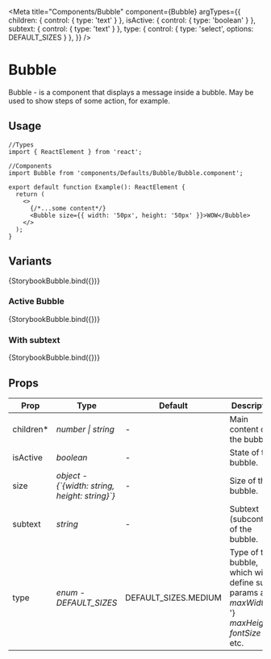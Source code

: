<!-- Types -->


<!-- Storybook imports -->


<!-- Components -->


<Meta
  title="Components/Bubble"
  component={Bubble}
  argTypes={{
    children: { control: { type: 'text' } },
    isActive: { control: { type: 'boolean' } },
    subtext: { control: { type: 'text' } },
    type: { control: { type: 'select', options: DEFAULT_SIZES } },
  }}
/>


# Bubble

Bubble - is a component that displays a message inside a bubble. May be used to show steps of some action, for example.

## Usage

```tsx
//Types
import { ReactElement } from 'react';

//Components
import Bubble from 'components/Defaults/Bubble/Bubble.component';

export default function Example(): ReactElement {
  return (
    <>
      {/*...some content*/}
      <Bubble size={{ width: '50px', height: '50px' }}>WOW</Bubble>
    </>
  );
}
```

## Variants

<Canvas>
  <Story
    name="Bubble"
    args={{
      children: '1',
      size: { width: '100px', height: '100px' },
    }}
  >
    {StorybookBubble.bind({})}
  </Story>
</Canvas>

### Active Bubble

<Canvas>
  <Story
    name="Active Bubble"
    args={{
      children: 'Active',
      size: { width: '100px', height: '100px' },
      isActive: true,
    }}
  >
    {StorybookBubble.bind({})}
  </Story>
</Canvas>

### With subtext

<Canvas>
  <Story
    name="Bubble with subtext"
    args={{
      children: '1',
      size: { width: '180px', height: '180px' },
      subtext: 'First step',
    }}
  >
    {StorybookBubble.bind({})}
  </Story>
</Canvas>

## Props

<table>
  <thead>
    <tr>
      <th>Prop</th>
      <th>Type</th>
      <th>Default</th>
      <th>Description</th>
    </tr>
  </thead>
  <tbody>
    <tr>
      <td>children*</td>
      <td>
        <em>number | string</em>
      </td>
      <td>-</td>
      <td>Main content of the bubble.</td>
    </tr>
    <tr>
      <td>isActive</td>
      <td>
        <em>boolean</em>
      </td>
      <td>-</td>
      <td>State of the bubble.</td>
    </tr>
    <tr>
      <td>size</td>
      <td>
        <em>object - {`{width: string, height: string}`}</em>
      </td>
      <td>-</td>
      <td>Size of the bubble.</td>
    </tr>
    <tr>
      <td>subtext</td>
      <td>
        <em>string</em>
      </td>
      <td>-</td>
      <td>Subtext (subcontent) of the bubble.</td>
    </tr>
    <tr>
      <td>type</td>
      <td>
        <em>enum - DEFAULT_SIZES</em>
      </td>
      <td>DEFAULT_SIZES.MEDIUM</td>
      <td>
        Type of the bubble, which will define such params as: <em>maxWidth</em>,{' '}
        <em>maxHeight</em>, <em>fontSize</em> and etc.
      </td>
    </tr>
  </tbody>
</table>

